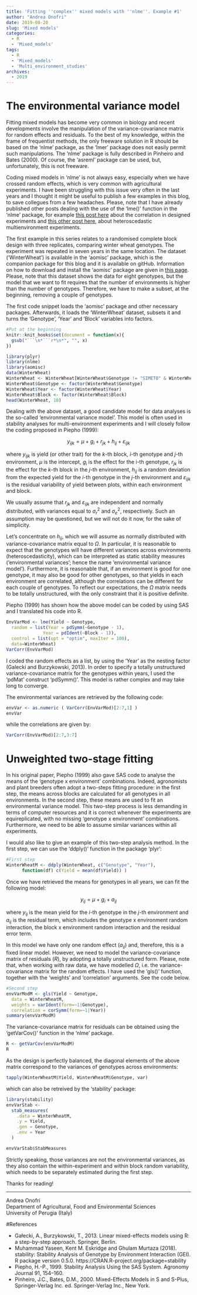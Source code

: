 ```yaml
---
title: 'Fitting ''complex'' mixed models with ''nlme''. Example #1'
author: "Andrea Onofri"
date: 2019-08-20
slug: 'Mixed models'
categories:
  - R
  - 'Mixed_models'
tags:
  - R
  - 'Mixed_models'
  - 'Multi_environment_studies'
archives:
  - 2019
---
```


# The environmental variance model

Fitting mixed models has become very common in biology and recent developments involve the manipulation of the variance-covariance matrix for random effects and residuals. To the best of my knowledge, within the frame of frequentist methods, the only freeware solution in R should be based on the 'nlme' package, as the 'lmer' package does not easily permit such manipulations. The 'nlme' package is fully described in Pinheiro and Bates (2000). Of course, the 'asreml' package can be used, but, unfortunately, this is not freeware.

Coding mixed models in 'nlme' is not always easy, especially when we have crossed random effects, which is very common with agricultural experiments. I have been struggling with this issue very often in the last years and I thought it might be useful to publish a few examples in this blog, to save collegues from a few headaches. Please, note that I have already published other posts dealing with the use of the 'lme()' function in the 'nlme' package, for example [this post here](https://www.statforbiology.com/2019/stat_general_correlationindependence2/) about the correlation in designed experiments and [this other post here](https://www.statforbiology.com/2019/stat_lmm_stabilityvariance/), about heteroscedastic multienvironment experiments.

The first example in this series relates to a randomised complete block design with three replicates, comparing winter wheat genotypes. The experiment was repeated in seven years in the same location. The dataset ('WinterWheat') is available in the 'aomisc' package, which is the companion package for this blog and it is available on gitHub. Information on how to download and install the 'aomisc' package are given in [this page](https://www.statforbiology.com/rpackages/). Please, note that this dataset shows the data for eight genotypes, but the model that we want to fit requires that the number of environments is higher than the number of genotypes. Therefore, we have to make a subset, at the beginning, removing a couple of genotypes.

The first code snippet loads the 'aomisc' package and other necessary packages. Afterwards, it loads the 'WinterWheat' dataset, subsets it and turns the 'Genotype', 'Year' and 'Block' variables into factors.

```r
#Put at the beginning
knitr::knit_hooks$set(document = function(x){ 
  gsub("```\n*```r*\n*", "", x) 
})
```


```r
library(plyr)
library(nlme)
library(aomisc)
data(WinterWheat)
WinterWheat <- WinterWheat[WinterWheat$Genotype != "SIMETO" & WinterWheat$Genotype != "SOLEX",]
WinterWheat$Genotype <- factor(WinterWheat$Genotype)
WinterWheat$Year <- factor(WinterWheat$Year)
WinterWheat$Block <- factor(WinterWheat$Block)
head(WinterWheat, 10)
```
 
Dealing with the above dataset, a good candidate model for data analyses is the so-called 'environmental variance model'. This model is often used in stability analyses for multi-environment experiments and I will closely follow the coding proposed in Piepho (1999):


$$y_{ijk} = \mu + g_i + r_{jk}  +  h_{ij} + \varepsilon_{ijk}$$

where $y_{ijk}$ is yield (or other trait) for the $k$-th block, $i$-th genotype and $j$-th environment, $\mu$ is the intercept, $g_i$ is the effect for the i-th genotype, $r_{jk}$ is the effect for the $k$-th block in the $j$-th environment, $h_{ij}$ is a random deviation from the expected yield for the $i$-th genotype in the $j$-th environment and $\varepsilon_{ijk}$ is the residual variability of yield between plots, within each environment and block.

We usually assume that $r_{jk}$ and $\varepsilon_{ijk}$ are independent and normally distributed, with variances equal to $\sigma^2_r$ and $\sigma^2_e$, respectively. Such an assumption may be questioned, but we will not do it now, for the sake of simplicity.

Let's concentrate on $h_{ij}$, which we will assume as normally distributed with variance-covariance matrix equal to $\Omega$. In particular, it is reasonable to expect that the genotypes will have different variances across environments (heteroscedasticity), which can be interpreted as static stability measures ('environmental variances'; hence the name 'environmental variance model'). Furthermore, it is reasonable that, if an environment is good for one genotype, it may also be good for other genotypes, so that yields in each environment are correlated, although the correlations can be different for each couple of genotypes. To reflect our expectations, the $\Omega$ matrix needs to be totally unstructured, with the only constraint that it is positive definite.

Piepho (1999) has shown how the above model can be coded by using SAS and I translated his code into R.

```r
EnvVarMod <- lme(Yield ~ Genotype, 
  random = list(Year = pdSymm(~Genotype - 1), 
              Year = pdIdent(~Block - 1)),
  control = list(opt = "optim", maxIter = 100),
  data=WinterWheat)
VarCorr(EnvVarMod)
```

I coded the random effects as a list, by using the 'Year' as the nesting factor (Galecki and Burzykowski, 2013). In order to specify a totally unstructured variance-covariance matrix for the genotypes within years, I used the 'pdMat' construct 'pdSymm()'. This model is rather complex and may take long to converge. 

The environmental variances are retrieved by the following code:

```r
envVar <- as.numeric ( VarCorr(EnvVarMod)[2:7,1] )
envVar
```

while the correlations are given by:

```r
VarCorr(EnvVarMod)[2:7,3:7]
```

# Unweighted two-stage fitting

In his original paper, Piepho (1999) also gave SAS code to analyse the means of the 'genotype x environment' combinations. Indeed, agronomists and plant breeders often adopt a two-steps fitting procedure: in the first step, the means across blocks are calculated for all genotypes in all environments. In the second step, these means are used to fit an environmental variance model. This two-step process is less demanding in terms of computer resources and it is correct whenever the experiments are equireplicated, with no missing 'genotype x environment' combinations. Furthermore, we need to be able to assume similar variances within all experiments.

I would also like to give an example of this two-step analysis method. In the first step, we can use the 'ddply()' function in the package 'plyr':

```r
#First step
WinterWheatM <- ddply(WinterWheat, c("Genotype", "Year"), 
      function(df) c(Yield = mean(df$Yield)) )
```

Once we have retrieved the means for genotypes in all years, we can fit the following model:

$$y_{ij} = \mu + g_i + a_{ij}$$

where $y_{ij}$ is the mean yield for the $i$-th genotype in the $j$-th environment and $a_{ij}$ is the residual term, which includes the genotype x environment random interaction, the block x environment random interaction and the residual error term.

In this model we have only one random effect ($a_{ij}$) and, therefore, this is a fixed linear model. However, we need to model the variance-covariance matrix of residuals ($R$), by adopting a totally unstructured form. Please, note that, when working with raw data, we have modelled $\Omega$, i.e. the variance-covariance matrix for the random effects. I have used the 'gls()' function, together with the 'weights' and 'correlation' arguments. See the code below.


```r
#Second step
envVarModM <- gls(Yield ~ Genotype, 
  data = WinterWheatM,
  weights = varIdent(form=~1|Genotype),
  correlation = corSymm(form=~1|Year))
summary(envVarModM)
```

The variance-covariance matrix for residuals can be obtained using the 'getVarCov()' function in the 'nlme' package.

```r
R <- getVarCov(envVarModM)
R
```

As the design is perfectly balanced, the diagonal elements of the above matrix correspond to the variances of genotypes across environments:

```r
tapply(WinterWheatM$Yield, WinterWheatM$Genotype, var)
```

which can also be retreived by the 'stability' package:

```r
library(stability)
envVarStab <-
  stab_measures(
    .data = WinterWheatM,
    .y = Yield,
    .gen = Genotype,
    .env = Year
  )

envVarStab$StabMeasures
```

Strictly speaking, those variances are not the environmental variances, as they also contain the within-experiment and within block random variability, which needs to be separately estimated during the first step.


Thanks for reading!

---
Andrea Onofri   
Department of Agricultural, Food and Environmental Sciences   
University of Perugia (Italy)   


#References

- Gałecki, A., Burzykowski, T., 2013. Linear mixed-effects models using R: a step-by-step approach. Springer, Berlin.
- Muhammad Yaseen, Kent M. Eskridge and Ghulam Murtaza (2018). stability: Stability Analysis of Genotype by Environment Interaction (GEI). R package version 0.5.0. https://CRAN.R-project.org/package=stability
- Piepho, H.-P., 1999. Stability Analysis Using the SAS System. Agronomy Journal 91, 154–160.
- Pinheiro, J.C., Bates, D.M., 2000. Mixed-Effects Models in S and S-Plus, Springer-Verlag Inc. ed. Springer-Verlag Inc., New York.




